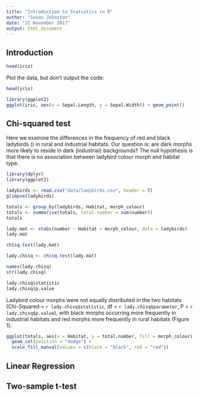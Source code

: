 ```yaml
---
title: "Introduction to Statistics in R"
author: "Susan Johnston"
date: "21 November 2017"
output: html_document
---
```



## Introduction

```r
head(iris)
```

Plot the data, but don't output the code:

```r
head(iris)

library(ggplot2)
ggplot(iris, aes(x = Sepal.Length, y = Sepal.Width)) + geom_point()
```




## Chi-squared test

Here we examine the differences in the frequency of red and black ladybirds (\textit{Adalia bipunctata}) in rural and industrial habitats. Our question is: are dark morphs more likely to reside in dark (industrial) backgrounds? The null hypothesis is that there is no association between ladybird colour morph and habitat type.

```r
library(dplyr)
library(ggplot2)

ladybirds <- read.csv("data/ladybirds.csv", header = T)
glimpse(ladybirds)

totals <- group_by(ladybirds, Habitat, morph_colour)
totals <- summarise(totals, total.number = sum(number))
totals

lady.mat <- xtabs(number ~ Habitat + morph_colour, data = ladybirds)
lady.mat

chisq.test(lady.mat)

lady.chisq <- chisq.test(lady.mat)

names(lady.chisq)
str(lady.chisq)

lady.chisq$statistic
lady.chisq$p.value

```

Ladybird colour morphs were not equally distributed in the two habitats (Chi-Squared = `r lady.chisq$statistic`, df = `r lady.chisq$parameter`, P = `r lady.chisq$p.value`), with black morphs occurring more frequently in industrial habitats and red morphs more frequently in rural habitats (Figure 1).

```r
ggplot(totals, aes(x = Habitat, y = total.number, fill = morph_colour)) +
  geom_col(position = "dodge") +
  scale_fill_manual(values = c(black = "black", red = "red"))

```



## Linear Regression



## Two-sample t-test